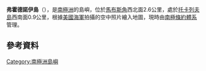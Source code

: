 {{coord|66|32|S|92|58|E|display=title}}

'''弗霍德諾伊島'''（{{lang-en|Vkhodnoy Island}}），是[[南極洲|南極洲]]的島嶼，位於[[馬布斯角|馬布斯角]]西北面2.6公里，處於[[托卡列夫島|托卡列夫島]]西南面0.9公里，根據[[美國海軍|美國海軍]]拍攝的空中照片繪入地圖，現時由[[南極條約體系|南極條約體系]]管理。

==參考資料==
{{usgs-gazetteer}}

{{Antarctica-geo-stub}}
[[Category:南極洲島嶼|Category:南極洲島嶼]]